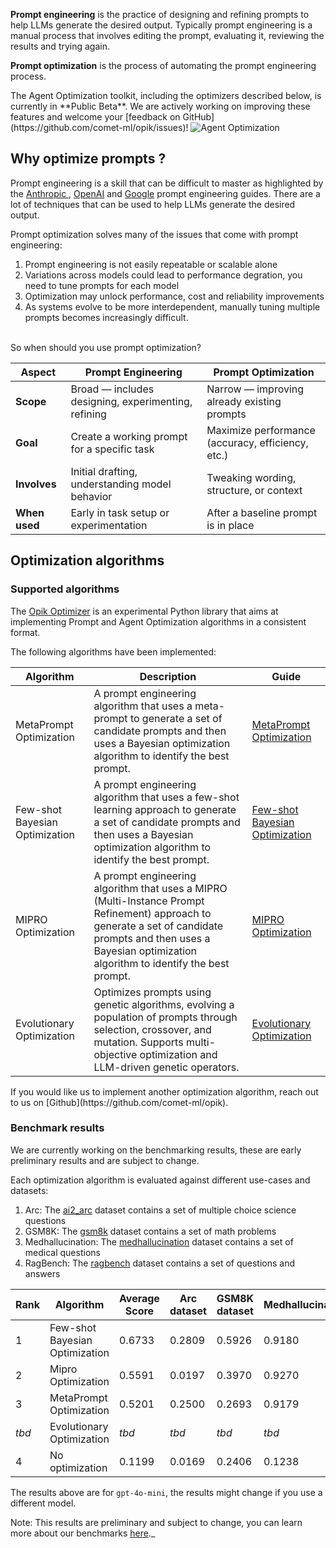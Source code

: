 **Prompt engineering** is the practice of designing and refining prompts to help
LLMs generate the desired output. Typically prompt engineering is a manual process
that involves editing the prompt, evaluating it, reviewing the results and
trying again.

**Prompt optimization** is the process of automating the prompt engineering process.

<Warning>
  The Agent Optimization toolkit, including the optimizers described below, is currently in **Public Beta**. We are actively working on improving these features and welcome your [feedback on GitHub](https://github.com/comet-ml/opik/issues)!
</Warning>

<Frame>
  <img src="/img/agent_optimization/concept.png" alt="Agent Optimization" />
</Frame>

## Why optimize prompts ?

Prompt engineering is a skill that can be difficult to master as highlighted by
the [Anthropic ](https://docs.anthropic.com/en/docs/build-with-claude/prompt-engineering/overview#how-to-prompt-engineer),
[OpenAI](https://help.openai.com/en/articles/6654000-best-practices-for-prompt-engineering-with-the-openai-api)
and [Google](https://www.kaggle.com/whitepaper-prompt-engineering) prompt
engineering guides. There are a lot of techniques that can be used to help
LLMs generate the desired output.

Prompt optimization solves many of the issues that come with prompt engineering:

1. Prompt engineering is not easily repeatable or scalable alone
2. Variations across models could lead to performance degration, you need to
   tune prompts for each model
3. Optimization may unlock performance, cost and reliability improvements
4. As systems evolve to be more interdependent, manually tuning multiple prompts
   becomes increasingly difficult.

<br />
So when should you use prompt optimization?

| **Aspect**    | **Prompt Engineering**                              | **Prompt Optimization**                           |
| ------------- | --------------------------------------------------- | ------------------------------------------------- |
| **Scope**     | Broad — includes designing, experimenting, refining | Narrow — improving already existing prompts       |
| **Goal**      | Create a working prompt for a specific task         | Maximize performance (accuracy, efficiency, etc.) |
| **Involves**  | Initial drafting, understanding model behavior      | Tweaking wording, structure, or context           |
| **When used** | Early in task setup or experimentation              | After a baseline prompt is in place               |

## Optimization algorithms

### Supported algorithms

The [Opik Optimizer](https://pypi.org/project/opik-optimizer/) is an
experimental Python library that aims at implementing Prompt and Agent
Optimization algorithms in a consistent format.

The following algorithms have been implemented:

| **Algorithm**                  | **Description**                                                                                                                                                                                                  | **Guide**                                                                        |
| ------------------------------ | ---------------------------------------------------------------------------------------------------------------------------------------------------------------------------------------------------------------- | -------------------------------------------------------------------------------- |
| MetaPrompt Optimization        | A prompt engineering algorithm that uses a meta-prompt to generate a set of candidate prompts and then uses a Bayesian optimization algorithm to identify the best prompt.                                       | [MetaPrompt Optimization](/agent_optimization/algorithms/metaprompt_optimizer)              |
| Few-shot Bayesian Optimization | A prompt engineering algorithm that uses a few-shot learning approach to generate a set of candidate prompts and then uses a Bayesian optimization algorithm to identify the best prompt.                        | [Few-shot Bayesian Optimization](/agent_optimization/algorithms/fewshot_bayesian_optimizer) |
| MIPRO Optimization             | A prompt engineering algorithm that uses a MIPRO (Multi-Instance Prompt Refinement) approach to generate a set of candidate prompts and then uses a Bayesian optimization algorithm to identify the best prompt. | [MIPRO Optimization](/agent_optimization/algorithms/mipro_optimizer)                        |
| Evolutionary Optimization      | Optimizes prompts using genetic algorithms, evolving a population of prompts through selection, crossover, and mutation. Supports multi-objective optimization and LLM-driven genetic operators.                   | [Evolutionary Optimization](/agent_optimization/algorithms/evolutionary_optimizer)          |

<Tip>
  If you would like us to implement another optimization algorithm, reach out to us on
  [Github](https://github.com/comet-ml/opik).
</Tip>

### Benchmark results

<Warning>
  We are currently working on the benchmarking results, these are early preliminary results and are subject to change.
</Warning>

Each optimization algorithm is evaluated against different use-cases and datasets:

1. Arc: The [ai2_arc](https://huggingface.co/datasets/allenai/ai2_arc) dataset contains a set of multiple choice science questions
2. GSM8K: The [gsm8k](https://huggingface.co/datasets/gsm8k) dataset contains a set of math problems
3. Medhallucination: The [medhallucination](https://huggingface.co/datasets/medhallucination) dataset contains a set of medical questions
4. RagBench: The [ragbench](https://huggingface.co/datasets/ragbench) dataset contains a set of questions and answers

| Rank | Algorithm                      | Average Score | Arc dataset | GSM8K dataset | Medhallucination | RagBench |
| ---- | ------------------------------ | ------------- | ----------- | ------------- | ---------------- | -------- |
| 1    | Few-shot Bayesian Optimization | 0.6733        | 0.2809      | 0.5926        | 0.9180           | 0.9015   |
| 2    | Mipro Optimization             | 0.5591        | 0.0197      | 0.3970        | 0.9270           | 0.8928   |
| 3    | MetaPrompt Optimization        | 0.5201        | 0.2500      | 0.2693        | 0.9179           | 0.6431   |
| *tbd*| Evolutionary Optimization      | *tbd*         | *tbd*       | *tbd*         | *tbd*            | *tbd*    |
| 4    | No optimization                | 0.1199        | 0.0169      | 0.2406        | 0.1238           | 0.0981   |

The results above are for `gpt-4o-mini`, the results might change if you use a different model.

Note: This results are preliminary and subject to change, you can learn more about
our benchmarks [here](https://github.com/comet-ml/opik/blob/main/sdks/opik_optimizer/benchmarks/run_benchmark.py).\_
